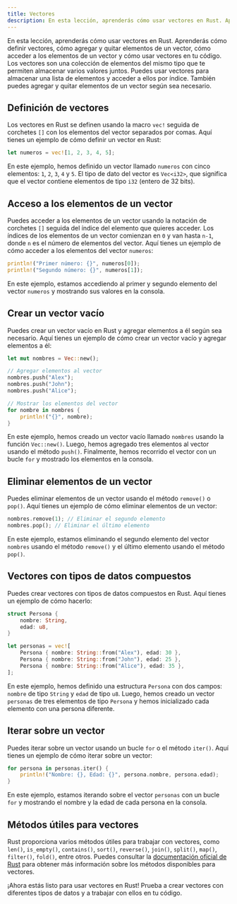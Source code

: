 ```yaml
---
title: Vectores
description: En esta lección, aprenderás cómo usar vectores en Rust. Aprenderás cómo definir vectores, cómo agregar y quitar elementos de un vector, cómo acceder a los elementos de un vector y cómo usar vectores en tu código.
---
```


En esta lección, aprenderás cómo usar vectores en Rust. Aprenderás cómo definir vectores, cómo agregar y quitar elementos de un vector, cómo acceder a los elementos de un vector y cómo usar vectores en tu código. Los vectores son una colección de elementos del mismo tipo que te permiten almacenar varios valores juntos. Puedes usar vectores para almacenar una lista de elementos y acceder a ellos por índice. También puedes agregar y quitar elementos de un vector según sea necesario.

## Definición de vectores

Los vectores en Rust se definen usando la macro `vec!` seguida de corchetes `[]` con los elementos del vector separados por comas. Aquí tienes un ejemplo de cómo definir un vector en Rust:

```rust
let numeros = vec![1, 2, 3, 4, 5];
```

En este ejemplo, hemos definido un vector llamado `numeros` con cinco elementos: `1`, `2`, `3`, `4` y `5`. El tipo de dato del vector es `Vec<i32>`, que significa que el vector contiene elementos de tipo `i32` (entero de 32 bits).

## Acceso a los elementos de un vector

Puedes acceder a los elementos de un vector usando la notación de corchetes `[]` seguida del índice del elemento que quieres acceder. Los índices de los elementos de un vector comienzan en `0` y van hasta `n-1`, donde `n` es el número de elementos del vector. Aquí tienes un ejemplo de cómo acceder a los elementos del vector `numeros`:

```rust
println!("Primer número: {}", numeros[0]);
println!("Segundo número: {}", numeros[1]);
```

En este ejemplo, estamos accediendo al primer y segundo elemento del vector `numeros` y mostrando sus valores en la consola.

## Crear un vector vacío

Puedes crear un vector vacío en Rust y agregar elementos a él según sea necesario. Aquí tienes un ejemplo de cómo crear un vector vacío y agregar elementos a él:

```rust
let mut nombres = Vec::new();

// Agregar elementos al vector
nombres.push("Alex");
nombres.push("John");
nombres.push("Alice");

// Mostrar los elementos del vector
for nombre in nombres {
    println!("{}", nombre);
}
```

En este ejemplo, hemos creado un vector vacío llamado `nombres` usando la función `Vec::new()`. Luego, hemos agregado tres elementos al vector usando el método `push()`. Finalmente, hemos recorrido el vector con un bucle `for` y mostrado los elementos en la consola.

## Eliminar elementos de un vector

Puedes eliminar elementos de un vector usando el método `remove()` o `pop()`. Aquí tienes un ejemplo de cómo eliminar elementos de un vector:

```rust
nombres.remove(1); // Eliminar el segundo elemento
nombres.pop(); // Eliminar el último elemento
```

En este ejemplo, estamos eliminando el segundo elemento del vector `nombres` usando el método `remove()` y el último elemento usando el método `pop()`.

## Vectores con tipos de datos compuestos

Puedes crear vectores con tipos de datos compuestos en Rust. Aquí tienes un ejemplo de cómo hacerlo:

```rust
struct Persona {
    nombre: String,
    edad: u8,
}

let personas = vec![
    Persona { nombre: String::from("Alex"), edad: 30 },
    Persona { nombre: String::from("John"), edad: 25 },
    Persona { nombre: String::from("Alice"), edad: 35 },
];
```

En este ejemplo, hemos definido una estructura `Persona` con dos campos: `nombre` de tipo `String` y `edad` de tipo `u8`. Luego, hemos creado un vector `personas` de tres elementos de tipo `Persona` y hemos inicializado cada elemento con una persona diferente.

## Iterar sobre un vector

Puedes iterar sobre un vector usando un bucle `for` o el método `iter()`. Aquí tienes un ejemplo de cómo iterar sobre un vector:

```rust
for persona in personas.iter() {
    println!("Nombre: {}, Edad: {}", persona.nombre, persona.edad);
}
```

En este ejemplo, estamos iterando sobre el vector `personas` con un bucle `for` y mostrando el nombre y la edad de cada persona en la consola.

## Métodos útiles para vectores

Rust proporciona varios métodos útiles para trabajar con vectores, como `len()`, `is_empty()`, `contains()`, `sort()`, `reverse()`, `join()`, `split()`, `map()`, `filter()`, `fold()`, entre otros. Puedes consultar la [documentación oficial de Rust](https://doc.rust-lang.org/std/vec/struct.Vec.html) para obtener más información sobre los métodos disponibles para vectores.

¡Ahora estás listo para usar vectores en Rust! Prueba a crear vectores con diferentes tipos de datos y a trabajar con ellos en tu código.





